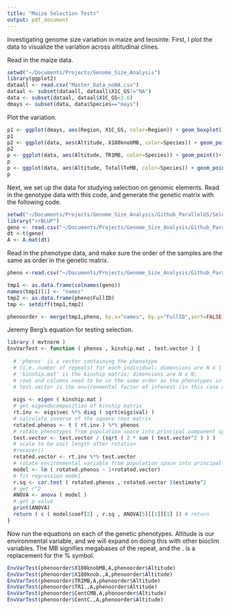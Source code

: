 ```yaml
---
title: "Maize Selection Tests"
output: pdf_document
---
```


Investigating genome size variation in maize and teosinte.  First, I plot the data to visualize the variation across altitudinal clines.

Read in the maize data.

```r
setwd("~/Documents/Projects/Genome_Size_Analysis")
library(ggplot2)
dataall <- read.csv("Master_Data_noNA.csv")
dataal <- subset(dataall, dataall$X1C_GS!="NA")
data <- subset(dataal, dataal$X1C_GS<3.6)
dmays <- subset(data, data$Species=="mays")
```

Plot the variation.

```r
p1 <- ggplot(dmays, aes(Region, X1C_GS, color=Region)) + geom_boxplot()+ ylab("1C Genome Size")
p1
p2 <- ggplot(data, aes(Altitude, X180knobMB, color=Species)) + geom_point()+ ylab("MB 180Knob") + theme(legend.title=element_blank()) + geom_smooth(method=lm)
p2
p <- ggplot(data, aes(Altitude, TR1MB, color=Species)) + geom_point()+ ylab("MB TR1") + theme(legend.title=element_blank()) + geom_smooth(method=lm)
p
p <- ggplot(data, aes(Altitude, TotallTeMB, color=Species)) + geom_point()+ ylab("MB TE") + theme(legend.title=element_blank()) + geom_smooth(method=lm)
p
```

Next, we set up the data for studying selection on genomic elements.  Read in the genotype data with this code, and generate the genetic matrix with the following code.

```r
setwd("~/Documents/Projects/Genome_Size_Analysis/Github_ParallelGS/SelectionTests/")
library("rrBLUP")
geno <- read.csv("~/Documents/Projects/Genome_Size_Analysis/Github_ParallelGS/SNP_data/Landrace_noSWUS_matrix.csv",header=TRUE,row.names=1)
dt <-t(geno)
A <- A.mat(dt)
```

Read in the phenotype data, and make sure the order of the samples are the same as order in the genetic matrix.

```r
pheno <-read.csv("~/Documents/Projects/Genome_Size_Analysis/Github_ParallelGS/PhenotypeData/Landraces_noSWUS_pheno.csv",header=TRUE)

tmp1 <- as.data.frame(colnames(geno))
names(tmp1)[1] <- "names"
tmp2 <- as.data.frame(pheno$FullID)
tmp <- setdiff(tmp1,tmp2)

phenoorder <- merge(tmp1,pheno, by.x="names", by.y="FullID",sort=FALSE)
```

Jeremy Berg's equation for testing selection.

```r
library ( mvtnorm )
EnvVarTest <- function ( phenos , kinship.mat , test.vector ) {
  
  # 'phenos' is a vector containing the phenotype 
  # (i.e. number of repeats) for each individual; dimensions are N x 1
  # 'kinship.mat' is the kinship matrix; dimensions are N x N;
  # rows and columns need to be in the same order as the phenotypes in the vector
  # test.vector is the environmental factor of interest (in this case altitude)
  
  eigs <- eigen ( kinship.mat ) 
  # get eigendecomposition of kinship matrix
  rt.inv <- eigs$vec %*% diag ( sqrt(eigs$val) ) 
  # calculate inverse of the square root matrix
  rotated.phenos <- t ( rt.inv ) %*% phenos 
  # rotate phenotypes from population space into principal component space
  test.vector <- test.vector / (sqrt ( 2 * sum ( test.vector^2 ) ) ) 
  # scale to be unit length after rotation
  #recover()
  rotated.vector <- rt.inv %*% test.vector 
  # rotate environmental variable from population space into principal component space
  model <- lm ( rotated.phenos ~ 1+rotated.vector) 
  # fit regression model
  r.sq <- cor.test ( rotated.phenos , rotated.vector )$estimate^2 
  # get r^2
  ANOVA <- anova ( model ) 
  # get p value
  print(ANOVA)
  return ( c ( model$coef[2] , r.sq , ANOVA[5][[1]][1] )) # return 
}
```

Now run the equations on each of the genetic phenotypes.  Altitude is our environmental variable, and we will expand on doing this with other bioclim variables.  The MB signifies megabases of the repeat, and the . is a replacement for the % symbol.

```r
EnvVarTest(phenoorder$X180knobMB,A,phenoorder$Altitude)
EnvVarTest(phenoorder$X180knob.,A,phenoorder$Altitude)
EnvVarTest(phenoorder$TR1MB,A,phenoorder$Altitude) 
EnvVarTest(phenoorder$TR1.,A,phenoorder$Altitude) 
EnvVarTest(phenoorder$CentCMB,A,phenoorder$Altitude)
EnvVarTest(phenoorder$CentC.,A,phenoorder$Altitude)
```
